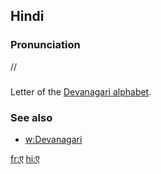 == Hindi ==

=== Pronunciation ===
//

=== ===

Letter of the [[Devanagari alphabet]].

=== See also ===

* [[w:Devanagari]]

[[fr:ए]]
[[hi:ए]]